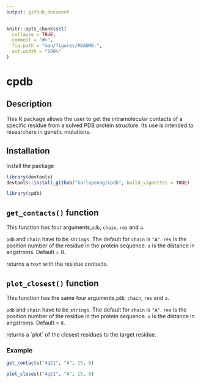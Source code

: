 ```yaml
---
output: github_document
---
```


<!-- README.md is generated from README.Rmd. Please edit that file -->

```r
knitr::opts_chunk$set(
  collapse = TRUE,
  comment = "#>",
  fig.path = "man/figures/README-",
  out.width = "100%"
)
```

# cpdb

<!-- badges: start -->
<!-- badges: end -->

## Description
This R package allows the user to get the intramolecular contacts of a specific residue from a solved PDB protein structure. Its use is intended to researchers in genetic mutations.

## Installation
Install the package

```r
library(devtools)
devtools::install_github("karlapenag/cpdb", build_vignettes = TRUE)
```

```r
library(cpdb)
```


## `get_contacts()` function

This function has four arguments,`pdb`, `chain`, `res` and `a`.

`pdb` and `chain` have to be `strings`. The default for `chain` is `"A"`.
`res` is the position number of the residue in the protein sequence.
`a` is the distance in angstroms. Default = 8. 

returns a `text` with the residue contacts.

## `plot_closest()` function

This function has the same four arguments,`pdb`, `chain`, `res` and `a`.

`pdb` and `chain` have to be `strings`. The default for `chain` is `"A"`.
`res` is the position number of the residue in the protein sequence.
`a` is the distance in angstroms. Default = `8`. 

returns a ´plot´ of the closest residues to the target residue.

### Example
```r
get_contacts("4q21", "A", 15, 6)
```

```r
plot_closest("4q21", "A", 15, 8)
```
